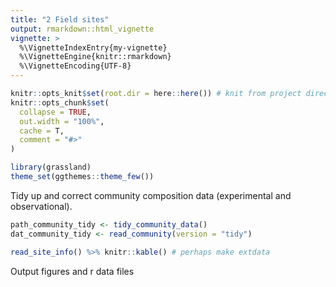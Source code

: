 ```yaml
---
title: "2 Field sites"
output: rmarkdown::html_vignette
vignette: >
  %\VignetteIndexEntry{my-vignette}
  %\VignetteEngine{knitr::rmarkdown}
  %\VignetteEncoding{UTF-8}
---
```


```r
knitr::opts_knit$set(root.dir = here::here()) # knit from project directory
knitr::opts_chunk$set(
  collapse = TRUE,
  out.width = "100%",
  cache = T,
  comment = "#>"
)
```

```r
library(grassland)
theme_set(ggthemes::theme_few())
```

Tidy up and correct community composition data (experimental and observational).
```r
path_community_tidy <- tidy_community_data()
dat_community_tidy <- read_community(version = "tidy")
```

```r
read_site_info() %>% knitr::kable() # perhaps make extdata
```

Output figures and r data files
```r
```
